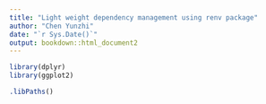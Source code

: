 ```yaml
---
title: "Light weight dependency management using renv package"
author: "Chen Yunzhi"
date: "`r Sys.Date()`"
output: bookdown::html_document2
---
```


```r
library(dplyr)
library(ggplot2)
```

```r
.libPaths()
```

